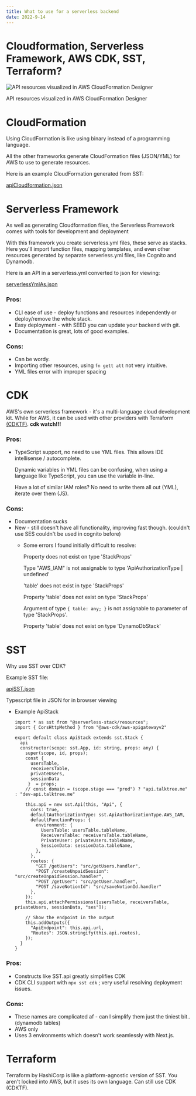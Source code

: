 ```yaml
---
title: What to use for a serverless backend
date: 2022-9-14
---
```


# Cloudformation, Serverless Framework, AWS CDK, SST, Terraform?

![API resources visualized in AWS CloudFormation Designer](what-serverless-backend/apiResources.png)

API resources visualized in AWS CloudFormation Designer

# **CloudFormation**

Using CloudFormation is like using binary instead of a programming language. 

All the other frameworks generate CloudFormation files (JSON/YML) for AWS to use to generate resources.

Here is an example CloudFormation generated from SST:

[apiCloudformation.json](what-serverless-backend/apiCFoutput.json)

# **Serverless Framework**

As well as generating Cloudformation files, the Serverless Framework comes with tools for development and deployment

With this framework you create serverless.yml files, these serve as stacks. Here you'll import function files, mapping templates, and even other resources generated by separate serverless.yml files, like Cognito and Dynamodb.

Here is an API in a serverless.yml converted to json for viewing:

[serverlessYmlAs.json](what-serverless-backend/serverlessYmlAs.json)

### Pros:

- CLI ease of use - deploy functions and resources independently or deploy/remove the whole stack.
- Easy deployment - with SEED you can update your backend with git.
- Documentation is great, lots of good examples.

### Cons:

- Can be wordy.
- Importing other resources, using `fn gett att` not very intuitive.
- YML files error with improper spacing

# **CDK**

AWS's own serverless framework - it's a multi-language cloud development kit. While for AWS, it can be used with other providers with Terraform [(CDKTF)](https://github.com/hashicorp/terraform-cdk). **cdk watch!!!**

### Pros:

- TypeScript support, no need to use YML files. This allows IDE intellisense / autocomplete.
    
    Dynamic variables in YML files can be confusing, when using a language like TypeScript, you can use the variable in-line.
    
    Have a lot of similar IAM roles? No need to write them all out (YML), iterate over them (JS).
    

### Cons:

- Documentation sucks
- New - still doesn't have all functionality, improving fast though. (couldn't use SES couldn't be used in cognito before)
    - Some errors I found initially difficult to resolve:
        
        Property does not exist on type 'StackProps'
        
        Type "AWS_IAM" is not assignable to type 'ApiAuthorizationType | undefined'
        
        'table' does not exist in type 'StackProps'
        
        Property 'table' does not exist on type 'StackProps'
        
        Argument of type `{ table: any; }` is not assignable to parameter of type 'StackProps'.
        
        Property 'table' does not exist on type 'DynamoDbStack'
        

# SST

Why use SST over CDK?

Example SST file:

[apiSST.json](what-serverless-backend/apiSST.json)

Typescript file in JSON for in browser viewing

- Example ApiStack
    
    ```tsx
    import * as sst from "@serverless-stack/resources";
    import { CorsHttpMethod } from "@aws-cdk/aws-apigatewayv2"
    
    export default class ApiStack extends sst.Stack {
      api
      constructor(scope: sst.App, id: string, props: any) {
        super(scope, id, props);
        const { 
          usersTable, 
          receiversTable,
          privateUsers,
          sessionData
         }  = props;
        // const domain = (scope.stage === "prod") ? "api.talktree.me" : "dev-api.talktree.me"
    
        this.api = new sst.Api(this, "Api", {
          cors: true,
          defaultAuthorizationType: sst.ApiAuthorizationType.AWS_IAM,
          defaultFunctionProps: {
            environment: {
              UsersTable: usersTable.tableName,
              ReceiversTable: receiversTable.tableName,
              PrivateUser: privateUsers.tableName,
              SessionData: sessionData.tableName,
            },
          },
          routes: {
            "GET /getUsers": "src/getUsers.handler",
            "POST /createUnpaidSession": "src/createUnpaidSession.handler",
            "POST /getUser": "src/getUser.handler",
            "POST /saveNotionId": "src/saveNotionId.handler" 
          },
        });
        this.api.attachPermissions([usersTable, receiversTable, privateUsers, sessionData, "ses"]);
    
        // Show the endpoint in the output
        this.addOutputs({
          "ApiEndpoint": this.api.url,
          "Routes": JSON.stringify(this.api.routes),
        });
      }
    }
    ```
    

### Pros:

- Constructs like SST.api greatly simplifies CDK
- CDK CLI support with `npx sst cdk` ; very useful resolving deployment issues.

### Cons:

- These names are complicated af - can I simplify them just the tiniest bit.. (dynamodb tables)
- AWS only
- Uses 3 environments which doesn't work seamlessly with Next.js.

# Terraform

Terraform by HashiCorp is like a platform-agnostic version of SST. You aren't locked into AWS, but it uses its own language. Can still use CDK (CDKTF).